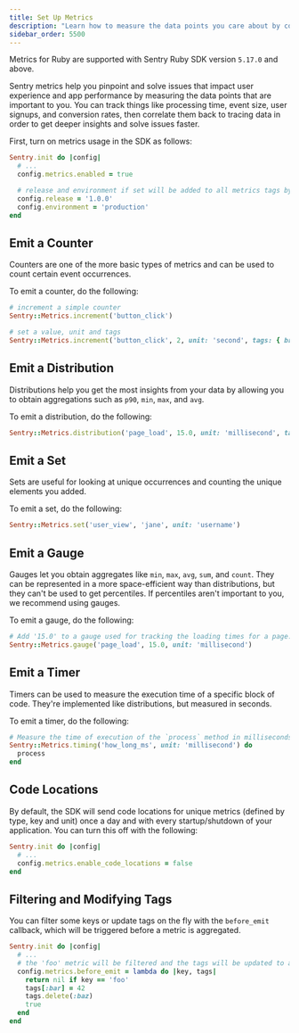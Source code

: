 ```yaml
---
title: Set Up Metrics
description: "Learn how to measure the data points you care about by configuring Metrics in your Ruby app."
sidebar_order: 5500
---
```


<Include name="feature-stage-alpha-metrics.mdx" />
<Note>

Metrics for Ruby are supported with Sentry Ruby SDK version `5.17.0` and above.

</Note>

Sentry metrics help you pinpoint and solve issues that impact user experience and app performance by measuring the data points that are important to you. You can track things like processing time, event size, user signups, and conversion rates, then correlate them back to tracing data in order to get deeper insights and solve issues faster.

First, turn on metrics usage in the SDK as follows:

```ruby
Sentry.init do |config|
  # ...
  config.metrics.enabled = true

  # release and environment if set will be added to all metrics tags by default, recommended
  config.release = '1.0.0'
  config.environment = 'production'
end
```

## Emit a Counter

Counters are one of the more basic types of metrics and can be used to count certain event occurrences.

To emit a counter, do the following:

```ruby
# increment a simple counter
Sentry::Metrics.increment('button_click')

# set a value, unit and tags
Sentry::Metrics.increment('button_click', 2, unit: 'second', tags: { browser: 'firefox' })
```

## Emit a Distribution

Distributions help you get the most insights from your data by allowing you to obtain aggregations such as `p90`, `min`, `max`, and `avg`.

To emit a distribution, do the following:

```ruby
Sentry::Metrics.distribution('page_load', 15.0, unit: 'millisecond', tags: { page: '/home' })
```

## Emit a Set

Sets are useful for looking at unique occurrences and counting the unique elements you added.

To emit a set, do the following:

```ruby
Sentry::Metrics.set('user_view', 'jane', unit: 'username')
```

## Emit a Gauge

Gauges let you obtain aggregates like `min`, `max`, `avg`, `sum`, and `count`. They can be represented in a more space-efficient way than distributions, but they can't be used to get percentiles. If percentiles aren't important to you, we recommend using gauges.

To emit a gauge, do the following:

```ruby
# Add '15.0' to a gauge used for tracking the loading times for a page.
Sentry::Metrics.gauge('page_load', 15.0, unit: 'millisecond')
```

## Emit a Timer

Timers can be used to measure the execution time of a specific block of code. They're implemented like distributions, but measured in seconds.

To emit a timer, do the following:

```ruby
# Measure the time of execution of the `process` method in milliseconds.
Sentry::Metrics.timing('how_long_ms', unit: 'millisecond') do
  process
end
```

## Code Locations

By default, the SDK will send code locations for unique metrics (defined by type, key and unit) once a day and with every startup/shutdown of your application.
You can turn this off with the following:

```ruby
Sentry.init do |config|
  # ...
  config.metrics.enable_code_locations = false
end
```

## Filtering and Modifying Tags

You can filter some keys or update tags on the fly with the `before_emit` callback, which will be triggered before a metric is aggregated.

```ruby
Sentry.init do |config|
  # ...
  # the 'foo' metric will be filtered and the tags will be updated to add :bar and remove :baz
  config.metrics.before_emit = lambda do |key, tags|
    return nil if key == 'foo'
    tags[:bar] = 42
    tags.delete(:baz)
    true
  end
end
```
